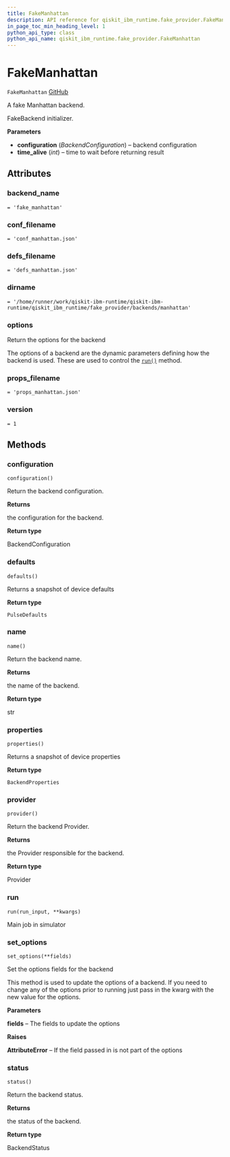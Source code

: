 ```yaml
---
title: FakeManhattan
description: API reference for qiskit_ibm_runtime.fake_provider.FakeManhattan
in_page_toc_min_heading_level: 1
python_api_type: class
python_api_name: qiskit_ibm_runtime.fake_provider.FakeManhattan
---
```


# FakeManhattan

<span id="qiskit_ibm_runtime.fake_provider.FakeManhattan" />

`FakeManhattan` [GitHub](https://github.com/qiskit/qiskit-ibm-runtime/tree/stable/0.19/qiskit_ibm_runtime/fake_provider/backends/manhattan/fake_manhattan.py "view source code")

A fake Manhattan backend.

FakeBackend initializer.

**Parameters**

*   **configuration** (*BackendConfiguration*) – backend configuration
*   **time\_alive** (*int*) – time to wait before returning result

## Attributes

<span id="qiskit_ibm_runtime.fake_provider.FakeManhattan.backend_name" />

### backend\_name

`= 'fake_manhattan'`

<span id="qiskit_ibm_runtime.fake_provider.FakeManhattan.conf_filename" />

### conf\_filename

`= 'conf_manhattan.json'`

<span id="qiskit_ibm_runtime.fake_provider.FakeManhattan.defs_filename" />

### defs\_filename

`= 'defs_manhattan.json'`

<span id="qiskit_ibm_runtime.fake_provider.FakeManhattan.dirname" />

### dirname

`= '/home/runner/work/qiskit-ibm-runtime/qiskit-ibm-runtime/qiskit_ibm_runtime/fake_provider/backends/manhattan'`

<span id="qiskit_ibm_runtime.fake_provider.FakeManhattan.options" />

### options

Return the options for the backend

The options of a backend are the dynamic parameters defining how the backend is used. These are used to control the [`run()`](#qiskit_ibm_runtime.fake_provider.FakeManhattan.run "qiskit_ibm_runtime.fake_provider.FakeManhattan.run") method.

<span id="qiskit_ibm_runtime.fake_provider.FakeManhattan.props_filename" />

### props\_filename

`= 'props_manhattan.json'`

<span id="qiskit_ibm_runtime.fake_provider.FakeManhattan.version" />

### version

`= 1`

## Methods

### configuration

<span id="qiskit_ibm_runtime.fake_provider.FakeManhattan.configuration" />

`configuration()`

Return the backend configuration.

**Returns**

the configuration for the backend.

**Return type**

BackendConfiguration

### defaults

<span id="qiskit_ibm_runtime.fake_provider.FakeManhattan.defaults" />

`defaults()`

Returns a snapshot of device defaults

**Return type**

`PulseDefaults`

### name

<span id="qiskit_ibm_runtime.fake_provider.FakeManhattan.name" />

`name()`

Return the backend name.

**Returns**

the name of the backend.

**Return type**

str

### properties

<span id="qiskit_ibm_runtime.fake_provider.FakeManhattan.properties" />

`properties()`

Returns a snapshot of device properties

**Return type**

`BackendProperties`

### provider

<span id="qiskit_ibm_runtime.fake_provider.FakeManhattan.provider" />

`provider()`

Return the backend Provider.

**Returns**

the Provider responsible for the backend.

**Return type**

Provider

### run

<span id="qiskit_ibm_runtime.fake_provider.FakeManhattan.run" />

`run(run_input, **kwargs)`

Main job in simulator

### set\_options

<span id="qiskit_ibm_runtime.fake_provider.FakeManhattan.set_options" />

`set_options(**fields)`

Set the options fields for the backend

This method is used to update the options of a backend. If you need to change any of the options prior to running just pass in the kwarg with the new value for the options.

**Parameters**

**fields** – The fields to update the options

**Raises**

**AttributeError** – If the field passed in is not part of the options

### status

<span id="qiskit_ibm_runtime.fake_provider.FakeManhattan.status" />

`status()`

Return the backend status.

**Returns**

the status of the backend.

**Return type**

BackendStatus

